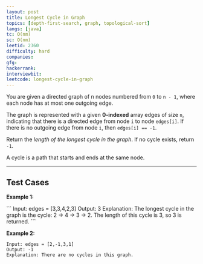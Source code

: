 ```yaml
---
layout: post
title: Longest Cycle in Graph
topics: [depth-first-search, graph, topological-sort]
langs: [java]
tc: O(nm)
sc: O(nm)
leetid: 2360
difficulty: hard
companies: 
gfg: 
hackerrank: 
interviewbit: 
leetcode: longest-cycle-in-graph
---
```


You are given a directed graph of n nodes numbered from `0` to `n - 1`, where each node has at most one outgoing edge.

The graph is represented with a given **0-indexed** array edges of size `n`, indicating that there is a directed edge from node `i` to node `edges[i]`. If there is no outgoing edge from node `i`, then `edges[i] == -1`.

Return the *length of the longest cycle in the graph*. If no cycle exists, return `-1`.

A cycle is a path that starts and ends at the same node.

---

## Test Cases

**Example 1:** 

<MdxImage src="code/longest-cycle.png" />
```
Input: edges = [3,3,4,2,3]
Output: 3
Explanation: 
The longest cycle in the graph is the cycle: 2 -> 4 -> 3 -> 2.
The length of this cycle is 3, so 3 is returned.
```

**Example 2:** 
```
Input: edges = [2,-1,3,1]
Output: -1
Explanation: There are no cycles in this graph.
```